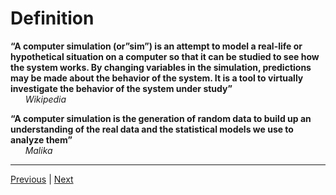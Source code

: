 # Definition

**“A computer simulation (or "sim") is an attempt to model a real-life or hypothetical situation on a computer so that it can be studied to see how the system works. By changing variables in the simulation, predictions may be made about the behavior of the system. It is a tool to virtually investigate the behavior of the system under study”**  
&nbsp;&nbsp;&nbsp;&nbsp;&nbsp;&nbsp;*Wikipedia*
    

**“A computer simulation is the generation of random data to build up an understanding of the real data and the statistical models we use to analyze them”**  
&nbsp;&nbsp;&nbsp;&nbsp;&nbsp;&nbsp;*Malika*

***

[Previous](https://malikaihle.github.io/Introduction-Simulations-in-R/) | [Next](./purpose.md)  
